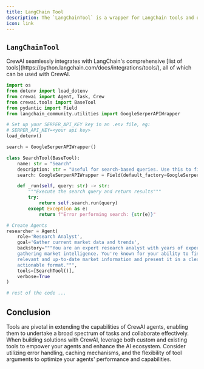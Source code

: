 ```yaml
---
title: LangChain Tool
description: The `LangChainTool` is a wrapper for LangChain tools and query engines.
icon: link
---
```


## `LangChainTool`

<Info>
    CrewAI seamlessly integrates with LangChain's comprehensive [list of tools](https://python.langchain.com/docs/integrations/tools/), all of which can be used with CrewAI.
</Info>

```python Code
import os
from dotenv import load_dotenv
from crewai import Agent, Task, Crew
from crewai.tools import BaseTool
from pydantic import Field
from langchain_community.utilities import GoogleSerperAPIWrapper

# Set up your SERPER_API_KEY key in an .env file, eg:
# SERPER_API_KEY=<your api key>
load_dotenv()

search = GoogleSerperAPIWrapper()

class SearchTool(BaseTool):
    name: str = "Search"
    description: str = "Useful for search-based queries. Use this to find current information about markets, companies, and trends."
    search: GoogleSerperAPIWrapper = Field(default_factory=GoogleSerperAPIWrapper)

    def _run(self, query: str) -> str:
        """Execute the search query and return results"""
        try:
            return self.search.run(query)
        except Exception as e:
            return f"Error performing search: {str(e)}"

# Create Agents
researcher = Agent(
    role='Research Analyst',
    goal='Gather current market data and trends',
    backstory="""You are an expert research analyst with years of experience in
    gathering market intelligence. You're known for your ability to find
    relevant and up-to-date market information and present it in a clear,
    actionable format.""",
    tools=[SearchTool()],
    verbose=True
)

# rest of the code ...
```

## Conclusion

Tools are pivotal in extending the capabilities of CrewAI agents, enabling them to undertake a broad spectrum of tasks and collaborate effectively.
When building solutions with CrewAI, leverage both custom and existing tools to empower your agents and enhance the AI ecosystem. Consider utilizing error handling, caching mechanisms,
and the flexibility of tool arguments to optimize your agents' performance and capabilities.
